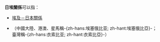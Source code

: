 '''日埃關係'''可以指：

* [[埃及－日本關係|埃及－日本關係]]
* {{link-en|埃塞俄比亞－日本關係|Ethiopia–Japan relations}}（中國大陸、港澳、星馬稱-{zh-hans:埃塞俄比亚; zh-hant:埃塞俄比亞}-；臺灣稱-{zh-hans:衣索比亚; zh-hant:衣索比亞}-）

{{disambig|Cat=四字消歧义}}